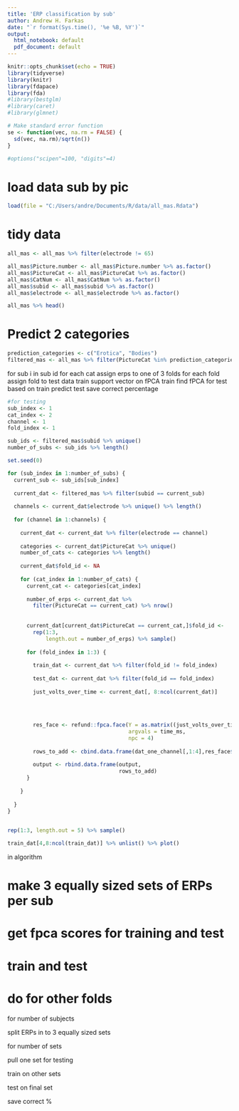 ```yaml
---
title: 'ERP classification by sub'
author: Andrew H. Farkas
date: "`r format(Sys.time(), '%e %B, %Y')`"
output:
  html_notebook: default
  pdf_document: default
---
```


```r
knitr::opts_chunk$set(echo = TRUE)
library(tidyverse)
library(knitr)
library(fdapace)
library(fda)
#library(bestglm)
#library(caret)
#library(glmnet)

# Make standard error function
se <- function(vec, na.rm = FALSE) {
  sd(vec, na.rm)/sqrt(n())
}

#options("scipen"=100, "digits"=4)
```

# load data sub by pic

```r
load(file = "C:/Users/andre/Documents/R/data/all_mas.Rdata")
```

# tidy data

<!-- test to see if data extraction worked -->
<!-- ```{r} -->
<!-- all_mas %>% -->
<!--   filter(electrode == 31) %>% -->
<!--   group_by(PictureCat) %>% -->
<!--   summarise_all(mean) %>% -->
<!--   pivot_longer(cols = starts_with("ms"), -->
<!--                names_to = "time_ms", -->
<!--                names_prefix = "ms", -->
<!--                values_to = "voltage") -> hold -->

<!-- hold$time_ms <- hold$time_ms %>% as.numeric() -->
<!-- hold$CatNum <- hold$CatNum %>% as.factor() -->

<!-- hold %>% -->
<!--   ggplot(aes(x = time_ms, y = voltage, color = PictureCat)) + -->
<!--   geom_line() -->

<!-- rm(hold) -->
<!-- ``` -->

```r
all_mas <- all_mas %>% filter(electrode != 65)

all_mas$Picture.number <- all_mas$Picture.number %>% as.factor()
all_mas$PictureCat <- all_mas$PictureCat %>% as.factor()
all_mas$CatNum <- all_mas$CatNum %>% as.factor()
all_mas$subid <- all_mas$subid %>% as.factor()
all_mas$electrode <- all_mas$electrode %>% as.factor()

all_mas %>% head()
```

# Predict 2 categories

```r
prediction_categories <- c("Erotica", "Bodies")
filtered_mas <- all_mas %>% filter(PictureCat %in% prediction_categories)
```


for sub i in sub id
for each cat
assign erps to one of 3 folds
for each fold
assign fold to test data
train support vector on fPCA train
find fPCA for test based on train
predict test
save correct percentage

```r
#for testing
sub_index <- 1
cat_index <- 2
channel <- 1
fold_index <- 1

sub_ids <- filtered_mas$subid %>% unique()
number_of_subs <- sub_ids %>% length()

set.seed(0)

for (sub_index in 1:number_of_subs) {
  current_sub <- sub_ids[sub_index]
  
  current_dat <- filtered_mas %>% filter(subid == current_sub)
  
  channels <- current_dat$electrode %>% unique() %>% length()
  
  for (channel in 1:channels) {
    
    current_dat <- current_dat %>% filter(electrode == channel)
    
    categories <- current_dat$PictureCat %>% unique()
    number_of_cats <- categories %>% length()
    
    current_dat$fold_id <- NA
    
    for (cat_index in 1:number_of_cats) {
      current_cat <- categories[cat_index]
      
      number_of_erps <- current_dat %>% 
        filter(PictureCat == current_cat) %>% nrow()
      
      
      current_dat[current_dat$PictureCat == current_cat,]$fold_id <-
        rep(1:3, 
            length.out = number_of_erps) %>% sample()
      
      for (fold_index in 1:3) {
        
        train_dat <- current_dat %>% filter(fold_id != fold_index)
        
        test_dat <- current_dat %>% filter(fold_id == fold_index)
        
        just_volts_over_time <- current_dat[, 8:ncol(current_dat)]
        
        
        
        
        res_face <- refund::fpca.face(Y = as.matrix((just_volts_over_time)), 
                                      argvals = time_ms, 
                                      npc = 4)
        
        rows_to_add <- cbind.data.frame(dat_one_channel[,1:4],res_face$scores)
        
        output <- rbind.data.frame(output,
                                   rows_to_add)
      }
      
    }
    
  }
}
  
```

```r
rep(1:3, length.out = 5) %>% sample()

train_dat[4,8:ncol(train_dat)] %>% unlist() %>% plot()
```


in algorithm

# make 3 equally sized sets of ERPs per sub

# get fpca scores for training and test

# train and test 

# do for other folds

for number of subjects

split ERPs in to 3 equally sized sets
  
for number of sets

pull one set for testing
    
train on other sets
    
test on final set
    
save correct %
    
